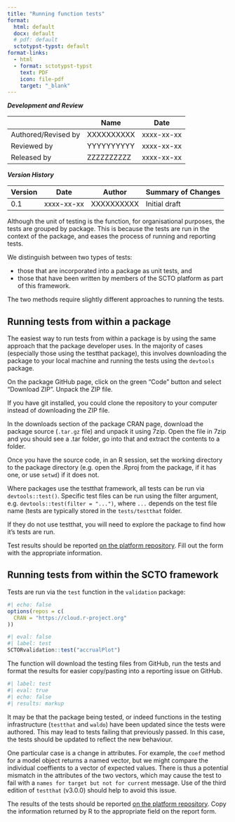 ```yaml
---
title: "Running function tests"
format: 
  html: default
  docx: default
  # pdf: default
  sctotypst-typst: default
format-links:
  - html
  - format: sctotypst-typst
    text: PDF
    icon: file-pdf
    target: "_blank"
---
```


::: {.callout-note collapse="true" title="Document development, review and version history"}

***Development and Review***

`#set align(center)`{=typst}

|                     | Name           | Date           |
|---------------------|----------------|----------------|
| Authored/Revised by | XXXXXXXXXX     | xxxx-xx-xx     |
| Reviewed by         | YYYYYYYYYY     | xxxx-xx-xx     |
| Released by         | ZZZZZZZZZZ     | xxxx-xx-xx     |

`#set align(left)`{=typst}

***Version History***

`#set align(center)`{=typst}

| Version | Date       | Author      | Summary of Changes |
|---------|------------|-------------|--------------------|
| 0.1     | xxxx-xx-xx | XXXXXXXXXX  | Initial draft      |

`#set align(left)`{=typst}

:::

Although the unit of testing is the function, for organisational purposes, the tests are grouped by package. This is because the tests are run in the context of the package, and eases the process of running and reporting tests.

We distinguish between two types of tests:

- those that are incorporated into a package as unit tests, and  
- those that have been written by members of the SCTO platform as part of this framework.

The two methods require slightly different approaches to running the tests.

## Running tests from within a package

The easiest way to run tests from within a package is by using the same approach that the package developer uses. In the majority of cases (especially those using the testthat package), this involves downloading the package to your local machine and running the tests using the `devtools` package. 

:::{.callout-tip title="Downloading from GitHub" collapse="true"}
On the package GitHub page, click on the green "Code" button and select "Download ZIP". Unpack the ZIP file.

If you have git installed, you could clone the repository to your computer instead of downloading the ZIP file. 
:::

:::{.callout-tip title="Downloading from CRAN" collapse="true"}
In the downloads section of the package CRAN page, download the package source (`.tar.gz` file) and unpack it using 7zip. Open the file in 7zip and you should see a .tar folder, go into that and extract the contents to a folder. 
:::

Once you have the source code, in an R session, set the working directory to the package directory (e.g. open the .Rproj from the package, if it has one, or use `setwd`) if it does not.

Where packages use the testthat framework, all tests can be run via `devtools::test()`. Specific test files can be run using the filter argument, e.g. `devtools::test(filter = "...")`, where `...` depends on the test file name (tests are typically stored in the `tests/testthat` folder.

If they do not use testthat, you will need to explore the package to find how it's tests are run.

Test results should be reported [on the platform repository](https://github.com/SwissClinicalTrialOrganisation/validation_platform/issues/new?assignees=&labels=test%2C%3Aalarm_clock%3A+triage+%3Aalarm_clock%3A&projects=&template=new_test_internal.yml&title=%5BPackage+selftest%5D%3A+XXX+version+YYY){target="blank"}. Fill out the form with the appropriate information. 

## Running tests from within the SCTO framework

Tests are run via the `test` function in the `validation` package:

```r
#| echo: false
options(repos = c(
  CRAN = "https://cloud.r-project.org"
))
```


```r
#| eval: false
#| label: test
SCTORvalidation::test("accrualPlot")
```

The function will download the testing files from GitHub, run the tests and format the results for easier copy/pasting into a reporting issue on GitHub.

```r
#| label: test
#| eval: true
#| echo: false
#| results: markup
```

:::{.callout-note}
It may be that the package being tested, or indeed functions in the testing infrastructure (`testthat` and `waldo`) have been updated since the tests were authored. This may lead to tests failing that previously passed. In this case, the tests should be updated to reflect the new behaviour.

One particular case is a change in attributes. For example, the `coef` method for a model object returns a named vector, but we might compare the individual coeffients to a vector of expected values. There is thus a potential mismatch in the attributes of the two vectors, which may cause the test to fail with a `names for target but not for current` message. Use of the third edition of `testthat` (v3.0.0) should help to avoid this issue.
:::

The results of the tests should be reported [on the platform repository](https://github.com/SwissClinicalTrialOrganisation/pkg_validation/issues/new?assignees=&labels=test%2C%3Aalarm_clock%3A+triage+%3Aalarm_clock%3A&projects=&template=new_test.yml&title=%5BPackage+test%5D%3A+XXX+version+YYY){target="blank"}. Copy the information returned by R to the appropriate field on the report form. 
